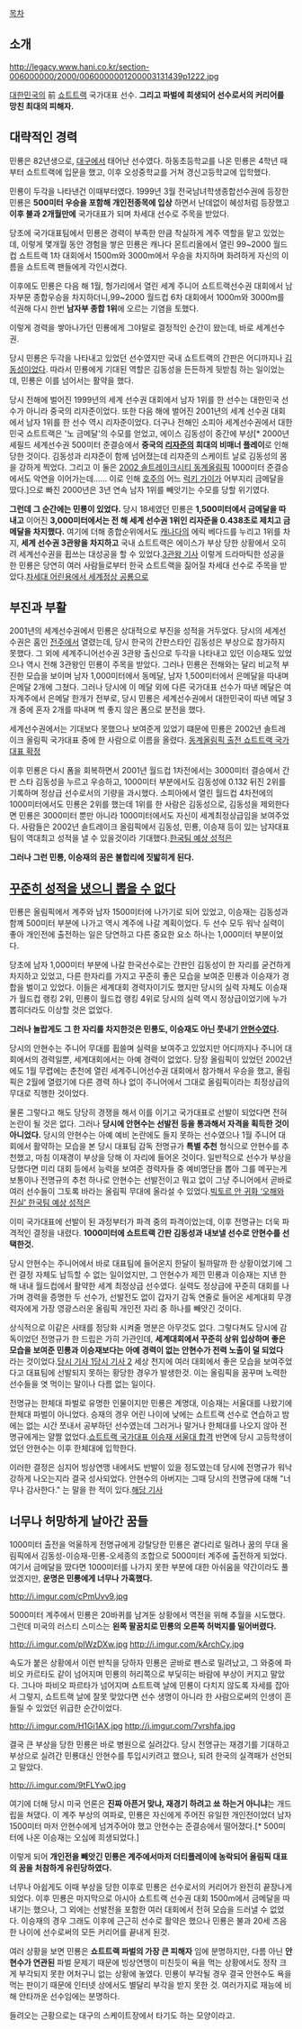 [[목차]]
== 소개 ==
http://legacy.www.hani.co.kr/section-006000000/2000/0060000001200003131439p1222.jpg

[[대한민국]]의 前 [[쇼트트랙]] 국가대표 선수. '''그리고 파벌에 희생되어 선수로서의 커리어를 망친 최대의 피해자.'''
== 대략적인 경력 ==
민룡은 82년생으로, [[대구]]에서 태어난 선수였다. 하동초등학교를 나온 민룡은 4학년 때부터 쇼트트랙에 입문을 했고, 이후 오성중학교를 거쳐 경신고등학교에 입학했다.

민룡이 두각을 나타낸건 이때부터였다. 1999년 3월 전국남녀학생종합선수권에 등장한 민룡은 '''500미터 우승을 포함해 개인전종목에 입상''' 하면서 난데없이 혜성처럼 등장했고 '''이후 불과 2개월만에''' 국가대표가 되며 차세대 선수로 주목을 받았다.

당초에 국가대표팀에서 민룡은 경력이 부족한 만큼 착실하게 계주 역할을 맡고 있었는데, 이렇게 몇개월 동안 경험을 쌓은 민룡은 캐나다 몬트리올에서 열린 99~2000 월드컵 쇼트트랙 1차 대회에서 1500m와 3000m에서 우승을 차지하며 화려하게 자신의 이름을 쇼트트랙 팬들에게 각인시켰다.

이후에도 민룡은 다음 해 1월, 헝가리에서 열린 세계 주니어 쇼트트랙선수권 대회에서 남자부문 종합우승을 차지하더니,99~2000 월드컵 6차 대회에서 1000m와 3000m를 석권해 다시 한번 '''남자부 종합 1위'''에 오르는 기염을 토했다.

이렇게 경력을 쌓아나가던 민룡에게 그야말로 결정적인 순간이 왔는데, 바로 세계선수권.

당시 민룡은 두각을 나타내고 있었던 선수였지만 국내 쇼트트랙의 간판은 어디까지나 [[김동성]]이었다. 따라서 민룡에게 기대된 역할은 김동성을 든든하게 뒷받침 하는 일이었는데, 민룡은 이를 넘어서는 활약을 했다.

당시 전해에 벌어진 1999년의 세계 선수권 대회에서 남자 1위를 한 선수는 대한민국 선수가 아니라 중국의 리자준이었다. 또한 다음 해에 벌어진 2001년의 세계 선수권 대회에서 남자 1위를 한 선수 역시 리자준이었다. 더구나 전해인 소피아 세계선수권에서 대한민국 쇼트트랙은 '노 금메달'의 수모를 얻었고, 에이스 김동성이 중간에 부상[* 2000년 셰필드 세계선수권  500미터 준결승에서 '''중국의 [[리자준]]의 희대의 비매너 플레이'''로 인해 당한 것이다. 김동성과 리쟈준이 함께 넘어졌는데 리쟈준의 스케이트 날로 김동성의 몸을 강하게 찍었다. 그리고 이 둘은 [[2002 솔트레이크시티 동계올림픽]] 1000미터 준결승에서도 악연을 이어가는데...... 이로 인해 [[호주]]의 어느 [[스티븐 브래드버리 | 럭키 가이]]가 어부지리 금메달을 땄다.]으로 빠진 2000년은 3년 연속 남자 1위를 빼앗기는 수모를 당할 위기였다.

'''그런데 그 순간에는 민룡이 있었다.''' 당시 18세였던 민룡은 '''1,500미터에서 금메달을 따내고''' 이어진 '''3,000미터에서는 전 해 세계 선수권 1위인 리자준을 0.438초로 제치고 금메달을 차지했다.''' 여기에 더해 종합순위에서도 [[캐나다]]의 에릭 베다드를 누리고 1위를 차지, '''세계 선수권 3관왕을 차지하고''' 국내 쇼트트랙은 에이스가 부상 당한 상황에서 오히려 세계선수권을 휩쓰는 대성공을 할 수 있었다.[http://www.joongboo.com/news/articleView.html?idxno=77979 3관왕 기사] 이렇게 드라마틱한 성공을 한 민룡은 당연히 여러 사람들로부터 한국 쇼트트랙을 짊어질 차세대 선수로 주목을 받았다.[http://legacy.www.hani.co.kr/section-006077000/2000/006077000200003131855022.html 차세대 어린용에서 세계정상 공룡으로 ]
== 부진과 부활 ==
2001년의 세계선수권에서 민룡은 상대적으로 부진을 성적을 거두었다. 당시의 세계선수권은 홈인 [[전주]]에서 열렸는데, 당시 한국의 간판스타인 김동성은 부상으로 참가하지 못했다. 그 외에 세계주니어선수권 3관왕 출신으로 두각을 나타내고 있던 이승재도 있었으나 역시 전해 3관왕인 민룡이 주목을 받았다. 그러나 민룡은 전해와는 달리 비교적 부진한 모습을 보이며 남자 1,000미터에서 동메달, 남자 1,500미터에서 은메달을 따내며 은메달 2개에 그쳤다. 그러나 당시에 이 메달 외에 다른 국가대표 선수가 따낸 메달은 여자계주에서 은메달 한개가 전부로, 당시 민룡은 세계선수권에서 대한민국이 따낸 메달 3개 중에 혼자 2개를 따내며 썩 좋지 않은 폼으로 분전을 했다.

세계선수권에서는 기대보다 못했으나 보여준게 있었기 떄문에 민룡은 2002년 솔트레이크 올림픽 국가대표 중에 한 사람으로 이름을 올렸다. [http://sports.news.naver.com/sports/index.nhn?category=general&ctg=news&mod=read&office_id=001&article_id=0000067344 동계올림픽 출전 쇼트트랙 국가대표 확정]

이후 민룡은 다시 폼을 회복하면서 2001년 월드컵 1차전에서는 3000미터 결승에서 간판 스타 김동성을 누르고 우승하고, 1000미터 부분에서도 김동성에 0.132 뒤진 2위를 기록하며 정상급 선수로서의 기량을 과시했다. 소피아에서 열린 월드컵 4차전에의 1000미터에서도 민룡은 2위를 했는데 1위를 한 사람은 김동성으로, 김동성을 제외한다면 민룡은 3000미터 뿐만 아니라 1000미터에서도 자신이 세계최정상급임을 보여주었다. 사람들은 2002년 솔트레이크 올림픽에서 김동성, 민룡, 이승재 등이 있는 남자대표팀이 역대최고 성적을 낼 수 있을것이라 기대했다.[http://sports.news.naver.com/sports/index.nhn?category=general&ctg=news&mod=read&office_id=020&article_id=0000106573 한국팀 예상 성적은] 

'''그러나 그런 민룡, 이승재의 꿈은 불합리에 짓밟히게 된다.''' 
== [[개소리|꾸준히 성적을 냈으니 뽑을 수 없다]] ==
민룡은 올림픽에서 계주와 남자 1500미터에 나가기로 되어 있었고, 이승재는 김동성과 함꼐 500미터 부분에 나가고 역시 계주에 나갈 계획이었다. 두 선수 모두 워낙 실력이 좋아 개인전에 출전하는 일은 당연하고 다른 중요한 요소 하나는 1,000미터 부분이었다.

당초에 남자 1,000미터 부분에 나갈 한국선수로는 간판인 김동성이 한 자리를 굳건하게 차지하고 있었고, 다른 한자리를 가지고 꾸준히 좋은 모습을 보여준 민룡과 이승재가 경합을 벌이고 있었다. 이들은 세계대회 경력자이기도 했지만 당시의 실력 자체도 이승재가 월드컵 랭킹 2위, 민룡이 월드컵 랭킹 4위로 당시의 실력 역시 정상급이었기에 누가 뽑히더라도 이상할 것은 없었다.

'''그러나 놀랍게도 그 한 자리를 차지한것은 민룡도, 이승재도 아닌 풋내기 [[안현수]]였다.'''

당시의 안현수는 주니어 무대를 휩쓸며 실력을 보여주고 있었지만 어디까지나 주니어 대회에서의 경력일뿐, 세계대회에서는 아예 경력이 없었다. 당장 올림픽이 있었던 2002년에도 1월 무렵에는 춘천에 열린 세계주니어선수권 대회에서 참가해서 우승을 했고, 올림픽은 2월에 열렸기에 다른 경력 하나 없이 주니어에서 그대로 올림픽이라는 최정상급의 무대로 직행한 것이었다.

물론 그렇다고 해도 당당히 경쟁을 해서 이를 이기고 국가대표로 선발이 되었다면 전혀 논란이 될 것은 없다. 그러나 '''당시에 안현수는 선발전 등을 통과해서 자격을 획득한 것이 아니었다.''' 당시의 안현수는 아예 예비 논란에도 들지 못하는 선수였으나 1월 주니어 대회에서 활약하는 모습을 본 당시 대표팀 감독 전명규가 '''특별 추천''' 형식으로 안현수를 추천했고, 마침 이재경이 부상을 당해 이 자리에 들어온 것이다. 일반적으로 선수가 부상을 당했다면 미리 대회 등에서 능력을 보여준 경력자들 중 예비명단을 뽑아 그를 메꾸는게 보통이나 전명규의 추천 하나로 안현수는 선발전이고 뭐고 없이 그냥 주니어에서 곧바로 여러 선수들이 그토록 바라는 올림픽 무대에 올라설 수 있었다.[http://sports.khan.co.kr/news/sk_index.html?cat=view&art_id=201402162102163&sec_id=530601&pt=nv 빅토르 안 귀화 ‘오해와 진실’ 한국팀 예상 성적은]

이미 국가대표에 선발이 된 과정부터가 파격 중의 파격이었는데, 이후 전명규는 더욱 파격적인 결정을 내렸다. '''1000미터에 쇼트트랙 간판 김동성과 내보낼 선수로 안현수를 선택한것.'''

당시 안현수는 주니어에서 바로 대표팀에 들어온지 한달이 될까말까 한 상황이었기에 그런 결정 자체도 납득할 수 없는 일이었지만, 그 안현수가 제낀 민룡과 이승재는 지낸 한 해 내내 월드컵에서 활약한 세계 최정상급 선수였다. 실력도 정상급에 꾸준히 대회를 나가며 경력을 증명한 두 선수가, 선발전도 없이 갑자기 감독 연줄로 들어온 세계대회 무경력자에게 가장 영광스러운 올림픽 개인전 자리 중 하나를 빼앗긴 것이다. 

상식적으로 이같은 사태를 정당화 시켜줄 명분은 아무것도 없다. 그렇다쳐도 당시에 감독이었던 전명규가 한 드립은 가히 가관인데, '''세계대회에서 꾸준히 상위 입상하며 좋은 모습을 보여준 민룡과 이승재보다는 아예 경력이 없는 안현수가 전력 노출이 덜 되었다''' 라는 것이었다.[http://sports.news.naver.com/sports/index.nhn?category=general&ctg=news&mod=read&office_id=014&article_id=0000003680 당시 기사 1][http://sports.news.naver.com/sports/index.nhn?category=general&ctg=news&mod=read&office_id=020&article_id=0000112633 당시 기사 2] 세상 천지에 여러 대회에서 좋은 모습을 보여주었다고 대표팀에 선발되지 못하는 황당한 경우가 발생한것. 이는 올림픽을 꿈꾸며 노력한 선수들을 엿 먹이는 말이나 다름 없는 일이다. 

전명규는 한체대 파벌로 유명한 인물이지만 민룡은 계명대, 이승재는 서울대를 나왔기에 한체대 파벌이 아니었다. 승재의 경우 어린 나이에 낮에는 쇼트트랙 선수로 연습하고 밤에는 없는 시간 쪼내서 공부하던 선수였는데 그러거나 말거나 한체대를 나오지 않아 전명규에게는 얄짤 없었다.[http://sports.news.naver.com/sports/index.nhn?category=general&ctg=news&mod=read&office_id=005&article_id=0000036401 쇼트트랙 국가대표 이승재 서울대 합격] 반면에 당시 고등학생이었던 안현수는 이후 한체대에 입학한다.

이러한 결정은 심지어 빙상연맹 내에서도 반발이 있을 정도였는데 당시에 전명규가 워낙 강하게 나오는지라 결국 성사되었다. 안현수의 아버지는 그때 당시의 전명규에 대해 "너무나 감사한다." 는 말을 한 적이 있다.[http://ilyo.co.kr/print_paper.php?number=17375&news_article=nm_news_article&target=print_paper 해당 기사]
== 너무나 허망하게 날아간 꿈들 ==
1000미터 출전을 억울하게 전명규에게 강탈당한 민룡은 곁다리로 밀려나 꿈의 무대 올림픽에서 김동성-이승재-민룡-오세종의 조합으로 5000미터 계주에 출전하게 되었다. 여기서 금메달을 땄다면 1000미터를 나가지 못한 부분에 대한 아쉬움을 약간이라도 풀었겠지만, '''운명은 민룡에게 너무나 가혹했다.'''

http://i.imgur.com/cPmUvv9.jpg

5000미터 계주에서 민룡은 20바퀴를 남겨둔 상황에서 역전을 위해 추월을 시도했다. 그런데 미국의 러스티 스미스는 '''왼쪽 팔꿈치로 민룡의 오른쪽 허벅지를 밀어버렸다.'''

http://i.imgur.com/pIWzDXw.jpg
http://i.imgur.com/kArchCy.jpg

속도가 붙은 상황에서 이런 반칙을 당하자 민룡은 곧바로 펜스로 밀려났고, 그 와중에 파비오 카르타도 같이 넘어지며 민룡의 허리쪽으로 부딫히는 바람에 부상이 커지고 말았다. 그나마 파비오 파르타가 넘어지며 쇼트트랙 날에 민룡이 다치지 않도록 자세를 잡아서 그렇지, 쇼트트랙 날에 잘못 맞았다면 선수 생명이 아니라 한 사람으로써의 인생이 흔들릴 수 있었던 위급한 순간이었다.

http://i.imgur.com/H1Gi1AX.jpg
http://i.imgur.com/7vrshfa.jpg

결국 큰 부상을 당한 민룡은 바로 병원으로 실려갔다. 당시 전명규는 재경기를 기대하고 부상으로 실려간 민룡대신 안현수를 투입시키려고 했으나, 되려 한국의 실격패가 선언되고 말았다. 

http://i.imgur.com/9tFLYwO.jpg

여기에 더해 당시 미국 언론은 '''진짜 아픈거 맞냐, 재경기 하려고 쑈 하는거 아니냐'''는 개드립을 쳐댔다. 이 계주 부상의 여파로, 민룡은 자신에게 주어진 유일한 개인전이었더 남자 1500미터 마저 안현수에게 넘겨주어야 했고 안현수는 준결승에서 떨어졌다.[* 500미터에 나온 이승재는 오심에 희생되었다.]

이렇게 되어 '''개인전을 빼앗긴 민룡은 계주에서마저 더티플레이에 농락되어 올림픽 대표의 꿈을 처참하게 유린당하였다.'''

너무나 아쉽게도 이때 부상을 당한 이후로 민룡은 선수로서의 커리어가 완전히 끝장나게 되었다. 이후 민룡은 마지막으로 아시아 쇼트트랙 선수권 대회 1500m에서 금메달을 따내기는 했으나, 그 외에는 선발전을 포함한 여러 대회에서 전혀 모습을 드러낼 수 없었다. 이승재의 경우 그래도 이후에 근근히 선수로 활약은 했으나 민룡은 불과 20세 즈음한 나이에 선수로써의 모든 커리어를 끝내게 된것.

여러 상황을 보면 민룡은 '''쇼트트랙 파벌의 가장 큰 피해자''' 임에 분명하지만, 다름 아닌 '''안현수가 연관된''' 파벌 문제기 때문에 빙상연맹이 미친듯이 욕을 먹는 상황에서도 정작 크게 부각되지 못한 어처구니 없는 상황에 놓였다. 민룡이 부각될 경우 결국 안현수도 욕을 먹는 판이기 때문에 인터넷 상에서도 별달리 부각을 받지 못한 것. 여러가지로 재능에 비해 안타까운 선수임에는 분명하다.

{{{#!HTML
<iframe title='민룡선수 프로필' width='540px' height='310px' src='http://videofarm.daum.net/controller/video/viewer/Video.html?vid=v4fa0I7HW6KKN99KZKJ717L&play_loc=undefined&alert=true' frameborder='0' scrolling='no' ></iframe>
}}}

{{{#!HTML
<iframe title='민룡선수 프로필' width='540px' height='310px' src='http://videofarm.daum.net/controller/video/viewer/Video.html?vid=v5a64TpwpG17aAATwG8GbVs&play_loc=undefined&alert=true' frameborder='0' scrolling='no' ></iframe>
}}}

들려오는 근황으로는 대구의 스케이트장에서 타기도 하는 모양이라고.
